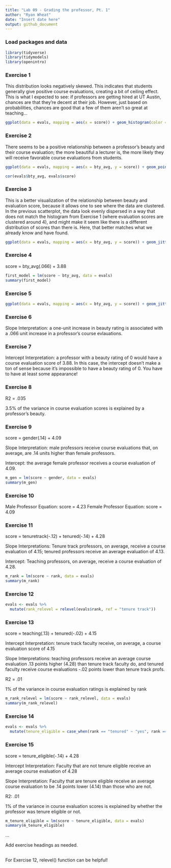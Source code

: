 ```yaml
---
title: "Lab 09 - Grading the professor, Pt. 1"
author: "Ryan Wheat"
date: "Insert date here"
output: github_document
---
```


### Load packages and data

```r
library(tidyverse) 
library(tidymodels)
library(openintro)
```

### Exercise 1

This distribution looks negatively skewed. This indicates that students generally give positive course evaluations, creating a bit of ceiling effect. This is what I expected to see: if professors are getting hired at UT Austin, chances are that they're decent at their job. However, just based on probabilities, chances are good that a few of them aren't so great at teaching...

```r

ggplot(data = evals, mapping = aes(x = score)) + geom_histogram(color = "grey", fill = "darkorange4") + labs(x = "Course Evaluation Score", y = "Count", title = "Course Evaluation Ratings at UT Austin") + theme_bw()

```


### Exercise 2

There seems to be a positive relationship between a professor's beauty and their course evaluation; the more beautiful a lecturer is, the more likely they will receive favorable course evaluations from students.

```r

ggplot(data = evals, mapping = aes(x = bty_avg, y = score)) + geom_point() + geom_smooth(color = "black") + labs(x = "Beauty Rating", y = "Course Evaluation")

cor(evals$bty_avg, evals$score)

```

### Exercise 3

This is a better visualization of the relationship between beauty and evaluation score, because it allows one to see where the data are clustered. In the previous scatterplot, the data look evenly dispersed in a way that does not match the histogram from Exercise 1 (where evaluation scores are clustered around 4), and might make it seem like there is a different distribution of scores than there is. Here, that better matches what we already know and have found.

```r

ggplot(data = evals, mapping = aes(x = bty_avg, y = score)) + geom_jitter() + geom_smooth(color = "black") + labs(x = "Beauty Rating", y = "Course Evaluation")

```

### Exercise 4

score = bty_avg(.066) + 3.88

```r

first_model = lm(score ~ bty_avg, data = evals)
summary(first_model)

```

### Exercise 5

```r

ggplot(data = evals, mapping = aes(x = bty_avg, y = score)) + geom_jitter() + geom_smooth(method = lm, color = "darkorange4", se = FALSE) + labs(x = "Beauty Rating", y = "Course Evaluation")

```

### Exercise 6

Slope Interpretation: a one-unit increase in beauty rating is associated with a .066 unit increase in a professor's course evlauations.

### Exercise 7

Intercept Interpretation: a professor with a beauty rating of 0 would have a course evaluation score of 3.88. In this case, the intercept doesn't make a ton of sense because it's impossible to have a beauty rating of 0. You have to have at least some appearance!

### Exercise 8

R2 = .035

3.5% of the variance in course evaluation scores is explained by a professor's beauty.

### Exercise 9

score = gender(.14) + 4.09

Slope Interpretation: male professors receive course evaluations that, on average, are .14 units higher than female professors.

Intercept: the average female professor receives a course evaluation of 4.09.

```r

m_gen = lm(score ~ gender, data = evals)
summary(m_gen)

```


### Exercise 10

Male Professor Equation: score = 4.23 
Female Professor Equation: score = 4.09

### Exercise 11

score = tenuretrack(-.12) + tenured(-.14) + 4.28

Slope Interpretations: Tenure track professors, on average, receive a course evaluation of 4.15; tenured professors receive an average evaluation of 4.13.

Intercept: Teaching professors, on average, receive a course evaluation of 4.28.


```r

m_rank = lm(score ~ rank, data = evals)
summary(m_rank)

```

### Exercise 12

```r

evals <- evals %>% 
  mutate(rank_relevel = relevel(evals$rank, ref = "tenure track"))

```

### Exercise 13

score = teaching(.13) + tenured(-.02) + 4.15

Intercept Interpretation: tenure track faculty receive, on average, a course evaluation score of 4.15

Slope Interpretations: teaching professors receive an average course evaluation .13 points higher (4.28) than tenure track faculty do, and tenured faculty receive course evaluations -.02 points lower than tenure track profs.

R2 = .01

1% of the variance in course evaluation ratings is explained by rank

```r

m_rank_relevel = lm(score ~ rank_relevel, data = evals)
summary(m_rank_relevel)

```

### Exercise 14

```r

evals <- evals %>%
  mutate(tenure_eligible = case_when(rank == "tenured" ~ "yes", rank == "tenure track" ~ "yes", rank == "teaching" ~ "no"))

```

### Exercise 15

score = tenure_eligible(-.14) + 4.28

Intercept Interpretation: Faculty that are not tenure eligible receive an average course evaluation of 4.28

Slope Interpretation: Faculty that are tenure eligible receive an average course evaluation to be .14 points lower (4.14) than those who are not.

R2: .01

1% of the variance in course evaluation scores is explained by whether the professor was tenure eligible or not.

```r

m_tenure_eligible = lm(score ~ tenure_eligible, data = evals)
summary(m_tenure_eligible)
```

...

Add exercise headings as needed.

## 
For Exercise 12, relevel() function can be helpful! 

